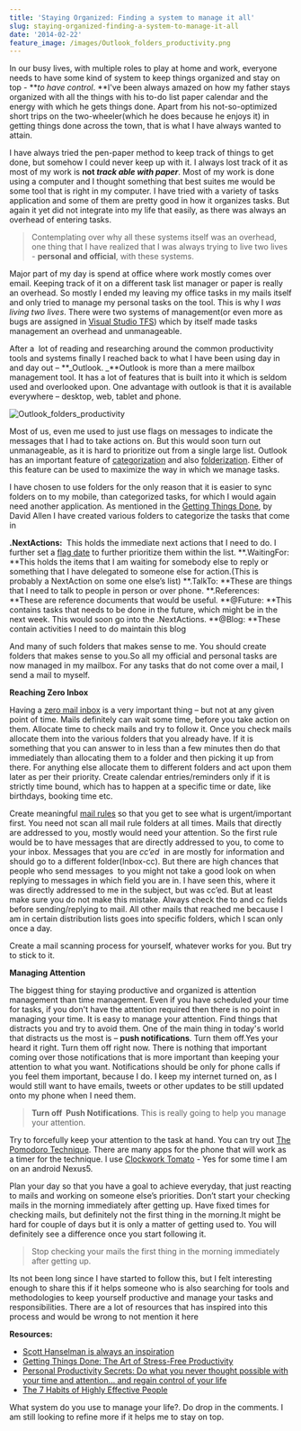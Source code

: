 ```yaml
---
title: 'Staying Organized: Finding a system to manage it all'
slug: staying-organized-finding-a-system-to-manage-it-all
date: '2014-02-22'
feature_image: /images/Outlook_folders_productivity.png
---
```

In our busy lives, with multiple roles to play at home and work, everyone needs to have some kind of system to keep things organized and stay on top - \*\*_to have control_. \*\*I've been always amazed on how my father stays organized with all the things with his to-do list paper calendar and the energy with which he gets things done. Apart from his not-so-optimized short trips on the two-wheeler(which he does because he enjoys it) in getting things done across the town, that is what I have always wanted to attain.

I have always tried the pen-paper method to keep track of things to get done, but somehow I could never keep up with it. I always lost track of it as most of my work is **not _track able with paper_**. Most of my work is done using a computer and I thought something that best suites me would be some tool that is right in my computer. I have tried with a variety of tasks application and some of them are pretty good in how it organizes tasks. But again it yet did not integrate into my life that easily, as there was always an overhead of entering tasks.

> Contemplating over why all these systems itself was an overhead, one thing that I have realized that I was always trying to live two lives - **personal and official**, with these systems.

Major part of my day is spend at office where work mostly comes over email. Keeping track of it on a different task list manager or paper is really an overhead. So mostly I ended my leaving my office tasks in my mails itself and only tried to manage my personal tasks on the tool. This is why I _was living two lives_. There were two systems of management(or even more as bugs are assigned in [Visual Studio TFS](http://www.visualstudio.com/en-us/products/tfs-overview-vs.aspx)) which by itself made tasks management an overhead and unmanageable.

After a  lot of reading and researching around the common productivity tools and systems finally I reached back to what I have been using day in and day out – \*\*\_Outlook. \_\*\*Outlook is more than a mere mailbox management tool. It has a lot of features that is built into it which is seldom used and overlooked upon. One advantage with outlook is that it is available everywhere – desktop, web, tablet and phone.

![Outlook_folders_productivity](/images/Outlook_folders_productivity.png)

Most of us, even me used to just use flags on messages to indicate the messages that I had to take actions on. But this would soon turn out unmanageable, as it is hard to prioritize out from a single large list. Outlook has an important feature of [categorization](http://office.microsoft.com/en-in/outlook-help/create-and-assign-color-categories-HA010217901.aspx) and also [folderization](http://help.outlook.com/en-us/140/bb899478.aspx). Either of this feature can be used to maximize the way in which we manage tasks.

I have chosen to use folders for the only reason that it is easier to sync folders on to my mobile, than categorized tasks, for which I would again need another application. As mentioned in the [Getting Things Done](http://www.amazon.in/gp/product/0142000280/ref=as_li_ss_tl?ie=UTF8&camp=3626&creative=24822&creativeASIN=0142000280&linkCode=as2&tag=rahulpnath-21), by David Allen I have created various folders to categorize the tasks that come in

**.NextActions:**  This holds the immediate next actions that I need to do. I further set a [flag date](http://office.microsoft.com/en-in/outlook-help/flag-an-item-for-follow-up-HA010355003.aspx) to further prioritize them within the list. \*\*.WaitingFor: \*\*This holds the items that I am waiting for somebody else to reply or something that I have delegated to someone else for action.(This is probably a NextAction on some one else’s list) \*\*.TalkTo: \*\*These are things that I need to talk to people in person or over phone. \*\*.References: \*\*These are reference documents that would be useful. \*\*@Future: \*\*This contains tasks that needs to be done in the future, which might be in the next week. This would soon go into the .NextActions. \*\*@Blog: \*\*These contain activities I need to do maintain this blog

And many of such folders that makes sense to me. You should create folders that makes sense to you.So all my official and personal tasks are now managed in my mailbox. For any tasks that do not come over a mail, I send a mail to myself.

**Reaching Zero Inbox**

Having a [zero mail inbox](http://inboxzero.com/) is a very important thing – but not at any given point of time. Mails definitely can wait some time, before you take action on them. Allocate time to check mails and try to follow it. Once you check mails allocate them into the various folders that you already have. If it is something that you can answer to in less than a few minutes then do that immediately than allocating them to a folder and then picking it up from there. For anything else allocate them to different folders and act upon them later as per their priority. Create calendar entries/reminders only if it is strictly time bound, which has to happen at a specific time or date, like birthdays, booking time etc.

Create meaningful [mail rules](http://office.microsoft.com/en-in/outlook-help/manage-email-messages-by-using-rules-HA010355682.aspx) so that you get to see what is urgent/important first. You need not scan all mail rule folders at all times. Mails that directly are addressed to you, mostly would need your attention. So the first rule would be to have messages that are directly addressed to you, to come to your inbox. Messages that you are _cc’ed_  in are mostly for information and should go to a different folder(Inbox-cc). But there are high chances that people who send messages  to you might not take a good look on when replying to messages in which field you are in. I have seen this, where it was directly addressed to me in the subject, but was cc’ed. But at least make sure you do not make this mistake. Always check the to and cc fields before sending/replying to mail. All other mails that reached me because I am in certain distribution lists goes into specific folders, which I scan only once a day.

Create a mail scanning process for yourself, whatever works for you. But try to stick to it.

**Managing Attention**

The biggest thing for staying productive and organized is attention management than time management. Even if you have scheduled your time for tasks, if you don't have the attention required then there is no point in managing your time. It is easy to manage your attention. Find things that distracts you and try to avoid them. One of the main thing in today's world that distracts us the most is – **push notifications**. Turn them off.Yes your heard it right. Turn them off right now. There is nothing that important coming over those notifications that is more important than keeping your attention to what you want. Notifications should be only for phone calls if you feel them important, because I do. I keep my internet turned on, as I would still want to have emails, tweets or other updates to be still updated onto my phone when I need them.

> **Turn off  Push Notifications**. This is really going to help you manage your attention.

Try to forcefully keep your attention to the task at hand. You can try out [The Pomodoro Technique](http://pomodorotechnique.com/). There are many apps for the phone that will work as a timer for the technique. I use [Clockwork Tomato](https://play.google.com/store/apps/details?id=net.phlam.android.clockworktomato&hl=en) - Yes for some time I am on an android Nexus5.

Plan your day so that you have a goal to achieve everyday, that just reacting to mails and working on someone else’s priorities. Don’t start your checking mails in the morning immediately after getting up. Have fixed times for checking mails, but definitely not the first thing in the morning.It might be hard for couple of days but it is only a matter of getting used to. You will definitely see a difference once you start following it.

> Stop checking your mails the first thing in the morning immediately after getting up.

Its not been long since I have started to follow this, but I felt interesting enough to share this if it helps someone who is also searching for tools and methodologies to keep yourself productive and manage your tasks and responsibilities. There are a lot of resources that has inspired into this process and would be wrong to not mention it here

**Resources:**

-   [Scott Hanselman is always an inspiration](http://www.hanselman.com/blog/HanselminutesPodcast268PersonalSystemsOfOrganizationReyBangoInterviewsScottHanselman.aspx)
-   [Getting Things Done: The Art of Stress-Free Productivity](http://www.amazon.in/gp/product/0142000280/ref=as_li_ss_tl?ie=UTF8&camp=3626&creative=24822&creativeASIN=0142000280&linkCode=as2&tag=rahulpnath-21)
-   [Personal Productivity Secrets: Do what you never thought possible with your time and attention... and regain control of your life](http://www.amazon.in/gp/product/1118179676/ref=as_li_ss_tl?ie=UTF8&camp=3626&creative=24822&creativeASIN=1118179676&linkCode=as2&tag=rahulpnath-21)
-   [The 7 Habits of Highly Effective People](http://www.amazon.in/gp/product/1471131823/ref=as_li_ss_tl?ie=UTF8&camp=3626&creative=24822&creativeASIN=1471131823&linkCode=as2&tag=rahulpnath-21)

What system do you use to manage your life?. Do drop in the comments. I am still looking to refine more if it helps me to stay on top.
